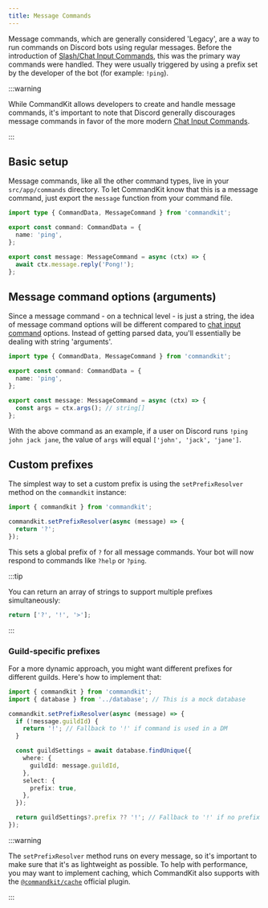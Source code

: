 ```yaml
---
title: Message Commands
---
```


Message commands, which are generally considered 'Legacy', are a way
to run commands on Discord bots using regular messages. Before the
introduction of
[Slash/Chat Input Commands](./01-chat-input-commands.mdx), this was
the primary way commands were handled. They were usually triggered by
using a prefix set by the developer of the bot (for example: `!ping`).

:::warning

While CommandKit allows developers to create and handle message
commands, it's important to note that Discord generally discourages
message commands in favor of the more modern
[Chat Input Commands](./01-chat-input-commands.mdx).

:::

## Basic setup

Message commands, like all the other command types, live in your
`src/app/commands` directory. To let CommandKit know that this is a
message command, just export the `message` function from your command
file.

```ts title="src/app/commands/ping.ts"
import type { CommandData, MessageCommand } from 'commandkit';

export const command: CommandData = {
  name: 'ping',
};

export const message: MessageCommand = async (ctx) => {
  await ctx.message.reply('Pong!');
};
```

## Message command options (arguments)

Since a message command - on a technical level - is just a string, the
idea of message command options will be different compared to
[chat input command](./01-chat-input-commands.mdx) options. Instead of
getting parsed data, you'll essentially be dealing with string
'arguments'.

```ts title="src/app/commands/ping.ts" {8}
import type { CommandData, MessageCommand } from 'commandkit';

export const command: CommandData = {
  name: 'ping',
};

export const message: MessageCommand = async (ctx) => {
  const args = ctx.args(); // string[]
};
```

With the above command as an example, if a user on Discord runs
`!ping john jack jane`, the value of `args` will equal
`['john', 'jack', 'jane']`.

## Custom prefixes

The simplest way to set a custom prefix is using the
`setPrefixResolver` method on the `commandkit` instance:

```ts title="src/app.ts"
import { commandkit } from 'commandkit';

commandkit.setPrefixResolver(async (message) => {
  return '?';
});
```

This sets a global prefix of `?` for all message commands. Your bot
will now respond to commands like `?help` or `?ping`.

:::tip

You can return an array of strings to support multiple prefixes
simultaneously:

```ts
return ['?', '!', '>'];
```

:::

### Guild-specific prefixes

For a more dynamic approach, you might want different prefixes for
different guilds. Here's how to implement that:

```ts title="src/app.ts"
import { commandkit } from 'commandkit';
import { database } from '../database'; // This is a mock database

commandkit.setPrefixResolver(async (message) => {
  if (!message.guildId) {
    return '!'; // Fallback to '!' if command is used in a DM
  }

  const guildSettings = await database.findUnique({
    where: {
      guildId: message.guildId,
    },
    select: {
      prefix: true,
    },
  });

  return guildSettings?.prefix ?? '!'; // Fallback to '!' if no prefix is found
});
```

:::warning

The `setPrefixResolver` method runs on every message, so it's
important to make sure that it's as lightweight as possible. To help
with performance, you may want to implement caching, which CommandKit
also supports with the
[`@commandkit/cache`](../05-official-plugins/03-commandkit-cache.mdx)
official plugin.

:::
